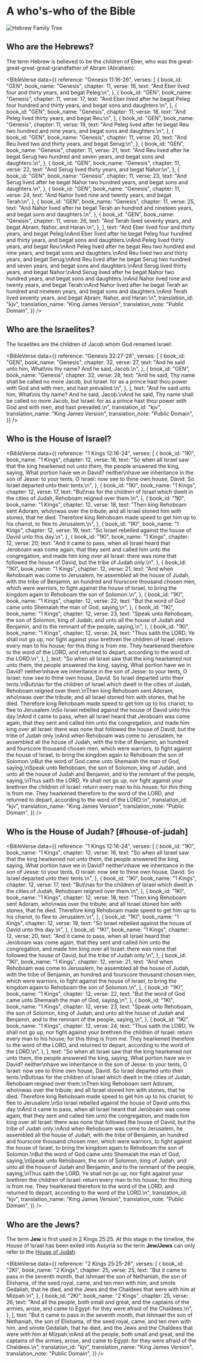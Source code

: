 
# A who's-who of the Bible

![Hebrew Family Tree](images/hebrewFamilyTree.png)

## Who are the Hebrews?

The term Hebrew is believed to be the children of Eber, who was the great-great-great-great-grandfather of Abram (Abraham):

<BibleVerse
  data={{
    reference: "Genesis 11:16-26",
    verses: [
      {
        book_id: "GEN",
        book_name: "Genesis",
        chapter: 11,
        verse: 16,
        text: "And Eber lived four and thirty years, and begat Peleg:\n",
      },
      {
        book_id: "GEN",
        book_name: "Genesis",
        chapter: 11,
        verse: 17,
        text: "And Eber lived after he begat Peleg four hundred and thirty years, and begat sons and daughters.\n",
      },
      {
        book_id: "GEN",
        book_name: "Genesis",
        chapter: 11,
        verse: 18,
        text: "And Peleg lived thirty years, and begat Reu:\n",
      },
      {
        book_id: "GEN",
        book_name: "Genesis",
        chapter: 11,
        verse: 19,
        text: "And Peleg lived after he begat Reu two hundred and nine years, and begat sons and daughters.\n",
      },
      {
        book_id: "GEN",
        book_name: "Genesis",
        chapter: 11,
        verse: 20,
        text: "And Reu lived two and thirty years, and begat Serug:\n",
      },
      {
        book_id: "GEN",
        book_name: "Genesis",
        chapter: 11,
        verse: 21,
        text: "And Reu lived after he begat Serug two hundred and seven years, and begat sons and daughters.\n",
      },
      {
        book_id: "GEN",
        book_name: "Genesis",
        chapter: 11,
        verse: 22,
        text: "And Serug lived thirty years, and begat Nahor:\n",
      },
      {
        book_id: "GEN",
        book_name: "Genesis",
        chapter: 11,
        verse: 23,
        text: "And Serug lived after he begat Nahor two hundred years, and begat sons and daughters.\n",
      },
      {
        book_id: "GEN",
        book_name: "Genesis",
        chapter: 11,
        verse: 24,
        text: "And Nahor lived nine and twenty years, and begat Terah:\n",
      },
      {
        book_id: "GEN",
        book_name: "Genesis",
        chapter: 11,
        verse: 25,
        text: "And Nahor lived after he begat Terah an hundred and nineteen years, and begat sons and daughters.\n",
      },
      {
        book_id: "GEN",
        book_name: "Genesis",
        chapter: 11,
        verse: 26,
        text: "And Terah lived seventy years, and begat Abram, Nahor, and Haran.\n",
      },
    ],
    text: "And Eber lived four and thirty years, and begat Peleg:\nAnd Eber lived after he begat Peleg four hundred and thirty years, and begat sons and daughters.\nAnd Peleg lived thirty years, and begat Reu:\nAnd Peleg lived after he begat Reu two hundred and nine years, and begat sons and daughters.\nAnd Reu lived two and thirty years, and begat Serug:\nAnd Reu lived after he begat Serug two hundred and seven years, and begat sons and daughters.\nAnd Serug lived thirty years, and begat Nahor:\nAnd Serug lived after he begat Nahor two hundred years, and begat sons and daughters.\nAnd Nahor lived nine and twenty years, and begat Terah:\nAnd Nahor lived after he begat Terah an hundred and nineteen years, and begat sons and daughters.\nAnd Terah lived seventy years, and begat Abram, Nahor, and Haran.\n",
    translation_id: "kjv",
    translation_name: "King James Version",
    translation_note: "Public Domain",
  }}
/>

## Who are the Israelites?

The Israelites are the children of Jacob whom God renamed Israel:

<BibleVerse
  data={{
    reference: "Genesis 32:27-28",
    verses: [
      {
        book_id: "GEN",
        book_name: "Genesis",
        chapter: 32,
        verse: 27,
        text: "And he said unto him, What\nis thy name? And he said, Jacob.\n",
      },
      {
        book_id: "GEN",
        book_name: "Genesis",
        chapter: 32,
        verse: 28,
        text: "And he said, Thy name shall be called no more Jacob, but Israel: for as a prince hast thou power with God and with men, and hast prevailed.\n",
      },
    ],
    text: "And he said unto him, What\nis thy name? And he said, Jacob.\nAnd he said, Thy name shall be called no more Jacob, but Israel: for as a prince hast thou power with God and with men, and hast prevailed.\n",
    translation_id: "kjv",
    translation_name: "King James Version",
    translation_note: "Public Domain",
  }}
/>

## Who is the House of Israel?

<BibleVerse
  data={{
    reference: "1 Kings 12:16-24",
    verses: [
      {
        book_id: "1KI",
        book_name: "1 Kings",
        chapter: 12,
        verse: 16,
        text: "So when all Israel saw that the king hearkened not unto them, the people answered the king, saying, What portion have we in David? neither\nhave we inheritance in the son of Jesse: to your tents, O Israel: now see to thine own house, David. So Israel departed unto their tents.\n",
      },
      {
        book_id: "1KI",
        book_name: "1 Kings",
        chapter: 12,
        verse: 17,
        text: "But\nas for the children of Israel which dwelt in the cities of Judah, Rehoboam reigned over them.\n",
      },
      {
        book_id: "1KI",
        book_name: "1 Kings",
        chapter: 12,
        verse: 18,
        text: "Then king Rehoboam sent Adoram, who\nwas over the tribute; and all Israel stoned him with stones, that he died. Therefore king Rehoboam made speed to get him up to his chariot, to flee to Jerusalem.\n",
      },
      {
        book_id: "1KI",
        book_name: "1 Kings",
        chapter: 12,
        verse: 19,
        text: "So Israel rebelled against the house of David unto this day.\n",
      },
      {
        book_id: "1KI",
        book_name: "1 Kings",
        chapter: 12,
        verse: 20,
        text: "And it came to pass, when all Israel heard that Jeroboam was come again, that they sent and called him unto the congregation, and made him king over all Israel: there was none that followed the house of David, but the tribe of Judah only.\n",
      },
      {
        book_id: "1KI",
        book_name: "1 Kings",
        chapter: 12,
        verse: 21,
        text: "And when Rehoboam was come to Jerusalem, he assembled all the house of Judah, with the tribe of Benjamin, an hundred and fourscore thousand chosen men, which were warriors, to fight against the house of Israel, to bring the kingdom again to Rehoboam the son of Solomon.\n",
      },
      {
        book_id: "1KI",
        book_name: "1 Kings",
        chapter: 12,
        verse: 22,
        text: "But the word of God came unto Shemaiah the man of God, saying,\n",
      },
      {
        book_id: "1KI",
        book_name: "1 Kings",
        chapter: 12,
        verse: 23,
        text: "Speak unto Rehoboam, the son of Solomon, king of Judah, and unto all the house of Judah and Benjamin, and to the remnant of the people, saying,\n",
      },
      {
        book_id: "1KI",
        book_name: "1 Kings",
        chapter: 12,
        verse: 24,
        text: "Thus saith the LORD, Ye shall not go up, nor fight against your brethren the children of Israel: return every man to his house; for this thing is from me. They hearkened therefore to the word of the LORD, and returned to depart, according to the word of the LORD.\n",
      },
    ],
    text: "So when all Israel saw that the king hearkened not unto them, the people answered the king, saying, What portion have we in David? neither\nhave we inheritance in the son of Jesse: to your tents, O Israel: now see to thine own house, David. So Israel departed unto their tents.\nBut\nas for the children of Israel which dwelt in the cities of Judah, Rehoboam reigned over them.\nThen king Rehoboam sent Adoram, who\nwas over the tribute; and all Israel stoned him with stones, that he died. Therefore king Rehoboam made speed to get him up to his chariot, to flee to Jerusalem.\nSo Israel rebelled against the house of David unto this day.\nAnd it came to pass, when all Israel heard that Jeroboam was come again, that they sent and called him unto the congregation, and made him king over all Israel: there was none that followed the house of David, but the tribe of Judah only.\nAnd when Rehoboam was come to Jerusalem, he assembled all the house of Judah, with the tribe of Benjamin, an hundred and fourscore thousand chosen men, which were warriors, to fight against the house of Israel, to bring the kingdom again to Rehoboam the son of Solomon.\nBut the word of God came unto Shemaiah the man of God, saying,\nSpeak unto Rehoboam, the son of Solomon, king of Judah, and unto all the house of Judah and Benjamin, and to the remnant of the people, saying,\nThus saith the LORD, Ye shall not go up, nor fight against your brethren the children of Israel: return every man to his house; for this thing is from me. They hearkened therefore to the word of the LORD, and returned to depart, according to the word of the LORD.\n",
    translation_id: "kjv",
    translation_name: "King James Version",
    translation_note: "Public Domain",
  }}
/>

## Who is the House of Judah? [#house-of-judah]

<BibleVerse
  data={{
    reference: "1 Kings 12:16-24",
    verses: [
      {
        book_id: "1KI",
        book_name: "1 Kings",
        chapter: 12,
        verse: 16,
        text: "So when all Israel saw that the king hearkened not unto them, the people answered the king, saying, What portion have we in David? neither\nhave we inheritance in the son of Jesse: to your tents, O Israel: now see to thine own house, David. So Israel departed unto their tents.\n",
      },
      {
        book_id: "1KI",
        book_name: "1 Kings",
        chapter: 12,
        verse: 17,
        text: "But\nas for the children of Israel which dwelt in the cities of Judah, Rehoboam reigned over them.\n",
      },
      {
        book_id: "1KI",
        book_name: "1 Kings",
        chapter: 12,
        verse: 18,
        text: "Then king Rehoboam sent Adoram, who\nwas over the tribute; and all Israel stoned him with stones, that he died. Therefore king Rehoboam made speed to get him up to his chariot, to flee to Jerusalem.\n",
      },
      {
        book_id: "1KI",
        book_name: "1 Kings",
        chapter: 12,
        verse: 19,
        text: "So Israel rebelled against the house of David unto this day.\n",
      },
      {
        book_id: "1KI",
        book_name: "1 Kings",
        chapter: 12,
        verse: 20,
        text: "And it came to pass, when all Israel heard that Jeroboam was come again, that they sent and called him unto the congregation, and made him king over all Israel: there was none that followed the house of David, but the tribe of Judah only.\n",
      },
      {
        book_id: "1KI",
        book_name: "1 Kings",
        chapter: 12,
        verse: 21,
        text: "And when Rehoboam was come to Jerusalem, he assembled all the house of Judah, with the tribe of Benjamin, an hundred and fourscore thousand chosen men, which were warriors, to fight against the house of Israel, to bring the kingdom again to Rehoboam the son of Solomon.\n",
      },
      {
        book_id: "1KI",
        book_name: "1 Kings",
        chapter: 12,
        verse: 22,
        text: "But the word of God came unto Shemaiah the man of God, saying,\n",
      },
      {
        book_id: "1KI",
        book_name: "1 Kings",
        chapter: 12,
        verse: 23,
        text: "Speak unto Rehoboam, the son of Solomon, king of Judah, and unto all the house of Judah and Benjamin, and to the remnant of the people, saying,\n",
      },
      {
        book_id: "1KI",
        book_name: "1 Kings",
        chapter: 12,
        verse: 24,
        text: "Thus saith the LORD, Ye shall not go up, nor fight against your brethren the children of Israel: return every man to his house; for this thing is from me. They hearkened therefore to the word of the LORD, and returned to depart, according to the word of the LORD.\n",
      },
    ],
    text: "So when all Israel saw that the king hearkened not unto them, the people answered the king, saying, What portion have we in David? neither\nhave we inheritance in the son of Jesse: to your tents, O Israel: now see to thine own house, David. So Israel departed unto their tents.\nBut\nas for the children of Israel which dwelt in the cities of Judah, Rehoboam reigned over them.\nThen king Rehoboam sent Adoram, who\nwas over the tribute; and all Israel stoned him with stones, that he died. Therefore king Rehoboam made speed to get him up to his chariot, to flee to Jerusalem.\nSo Israel rebelled against the house of David unto this day.\nAnd it came to pass, when all Israel heard that Jeroboam was come again, that they sent and called him unto the congregation, and made him king over all Israel: there was none that followed the house of David, but the tribe of Judah only.\nAnd when Rehoboam was come to Jerusalem, he assembled all the house of Judah, with the tribe of Benjamin, an hundred and fourscore thousand chosen men, which were warriors, to fight against the house of Israel, to bring the kingdom again to Rehoboam the son of Solomon.\nBut the word of God came unto Shemaiah the man of God, saying,\nSpeak unto Rehoboam, the son of Solomon, king of Judah, and unto all the house of Judah and Benjamin, and to the remnant of the people, saying,\nThus saith the LORD, Ye shall not go up, nor fight against your brethren the children of Israel: return every man to his house; for this thing is from me. They hearkened therefore to the word of the LORD, and returned to depart, according to the word of the LORD.\n",
    translation_id: "kjv",
    translation_name: "King James Version",
    translation_note: "Public Domain",
  }}
/>

## Who are the Jews?

The term **Jew** is first used in 2 Kings 25:25. At this stage in the timeline, the House of Israel has been exiled into Assyria so the term **Jew/Jews** can only refer to the [House of Judah](#house-of-judah).

<BibleVerse
  data={{
    reference: "2 Kings 25:25-26",
    verses: [
      {
        book_id: "2KI",
        book_name: "2 Kings",
        chapter: 25,
        verse: 25,
        text: "But it came to pass in the seventh month, that Ishmael the son of Nethaniah, the son of Elishama, of the seed royal, came, and ten men with him, and smote Gedaliah, that he died, and the Jews and the Chaldees that were with him at Mizpah.\n",
      },
      {
        book_id: "2KI",
        book_name: "2 Kings",
        chapter: 25,
        verse: 26,
        text: "And all the people, both small and great, and the captains of the armies, arose, and came to Egypt: for they were afraid of the Chaldees.\n",
      },
    ],
    text: "But it came to pass in the seventh month, that Ishmael the son of Nethaniah, the son of Elishama, of the seed royal, came, and ten men with him, and smote Gedaliah, that he died, and the Jews and the Chaldees that were with him at Mizpah.\nAnd all the people, both small and great, and the captains of the armies, arose, and came to Egypt: for they were afraid of the Chaldees.\n",
    translation_id: "kjv",
    translation_name: "King James Version",
    translation_note: "Public Domain",
  }}
/>
